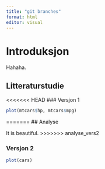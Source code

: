 ```yaml
---
title: "git branches"
format: html
editor: visual
---
```


# **Introduksjon**

Hahaha.

## Litteraturstudie

<<<<<<< HEAD
### Versjon 1

```r
plot(mtcars$hp, mtcars$mpg)
```
=======
## Analyse

It is beautiful.
>>>>>>> analyse_vers2

### Versjon 2

```r
plot(cars)
```
